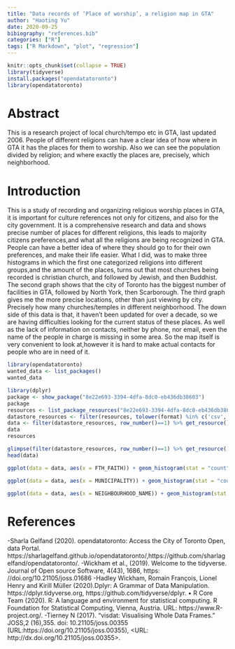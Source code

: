 ```yaml
---
title: "Data records of ‘Place of worship’, a religion map in GTA"
author: "Haoting Yu"
date: 2020-09-25
bibiography: "references.bib"
categories: ["R"]
tags: ["R Markdown", "plot", "regression"]
---
```


```r
knitr::opts_chunk$set(collapse = TRUE)
library(tidyverse)
install.packages("opendatatoronto")
library(opendatatoronto)
```

# Abstract

This is a research project of local church/tempo etc in GTA, last updated 2006. People of different religions can have a clear idea of how where in GTA it has the places for them to worship. Also we can see the population divided by religion; and where exactly the places are, precisely, which neighborhood.

# Introduction
  This is a study of recording and organizing religious worship places in GTA, it is important for culture references not only for citizens, and also for the city government. It is a comprehensive research and data and shows precise number of places for different religions, this leads to majority citizens preferences,and what all the religions are being recognized in GTA. People can have a better idea of where they should go to for their own preferences, and make their life easier.
  What I did, was to make three histograms in which the first one categorized religions into different groups,and the amount of the places, turns out that most churches being recorded is christian church, and followed by Jewish, and then Buddhist. The second graph shows that the city of Toronto has the biggest number of facilities in GTA, followed by North York, then Scarborough. The third graph gives me the more precise locations, other than just viewing by city. Precisely how many churches/temples in different neighborhood. The down side of this data is that, it haven’t been updated for over a decade, so we are having difficulties looking for the current status of these places. As well as the lack of information on contacts, neither by phone, nor email, even the name of the people in charge is missing in some area. So the map itself is very convenient to look at,however it is hard to make actual contacts for people who are in need of it.
  
```r
library(opendatatoronto)
wanted_data <- list_packages()
wanted_data
```
```r
library(dplyr)
package <- show_package("8e22e693-3394-4dfa-8dc0-eb436db38603")
package
resources <- list_package_resources("8e22e693-3394-4dfa-8dc0-eb436db38603")
datastore_resources <- filter(resources, tolower(format) %in% c('csv', 'geojson'))
data <- filter(datastore_resources, row_number()==1) %>% get_resource()
data
resources
```
```r
glimpse(filter(datastore_resources, row_number()==1) %>% get_resource())
head(data)
```

```r
ggplot(data = data, aes(x = FTH_FAITH)) + geom_histogram(stat = "count") + labs(x = "Religion", y = "Numbers")
```

```r
ggplot(data = data, aes(x = MUNICIPALITY)) + geom_histogram(stat = "count")+labs(x = "City",y = "count")
```

```r
ggplot(data = data, aes(x = NEIGHBOURHOOD_NAME)) + geom_histogram(stat = "count") + labs(x = "Religion", y="Numbers")
```


# References 

-Sharla Gelfand (2020). opendatatoronto: Access the City of Toronto Open, data Portal.
https://sharlagelfand.github.io/opendatatoronto/,https://github.com/sharlagelfand/opendatatoronto/.
-Wickham et al., (2019). Welcome to the tidyverse. Journal of Open source Software, 4(43), 1686, https:
//doi.org/10.21105/joss.01686
-Hadley Wickham, Romain François, Lionel Henry and Kirill Müller (2020).Dplyr: A Grammar of Data
Manipulation. https://dplyr.tidyverse.org, https://github.com/tidyverse/dplyr.
• R Core Team (2020). R: A language and environment for statistical computing. R Foundation for
Statistical Computing, Vienna, Austria. URL: https://www.R-project.org/.
-Tierney N (2017). “visdat: Visualising Whole Data Frames.” JOSS,2 (16),355. doi: 10.21105/joss.00355
(URL:https://doi.org/10.21105/joss.00355), <URL: http://dx.doi.org/10.21105/joss.00355>.

